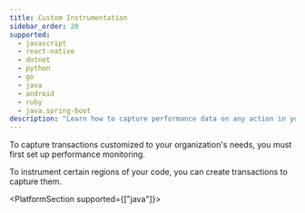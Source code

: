```yaml
---
title: Custom Instrumentation
sidebar_order: 20
supported:
  - javascript
  - react-native
  - dotnet
  - python
  - go
  - java
  - android
  - ruby
  - java.spring-boot
description: "Learn how to capture performance data on any action in your app."
---
```


<Note>

To capture transactions customized to your organization's needs, you must first <PlatformLink to="/performance/">set up performance monitoring.</PlatformLink>

</Note>

To instrument certain regions of your code, you can create transactions to capture them.

<PlatformContent includePath="performance/enable-manual-instrumentation" />

<PlatformContent includePath="performance/add-spans-example" />

<PlatformContent includePath="performance/retrieve-transaction" />

<PlatformSection supported={["java"]}>

<PlatformContent includePath="performance/connect-errors-spans" />

<PlatformContent includePath="performance/set-transaction-current-scope" />

</PlatformSection>
